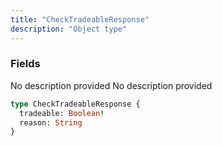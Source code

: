 ```yaml
---
title: "CheckTradeableResponse"
description: "Object type"
---
```


### Fields

<ResponseField name="tradeable" type="Boolean!" required>
  No description provided
</ResponseField>

<ResponseField name="reason" type="String">
  No description provided
</ResponseField>


```graphql CheckTradeableResponse
type CheckTradeableResponse {
  tradeable: Boolean!
  reason: String
}
```
